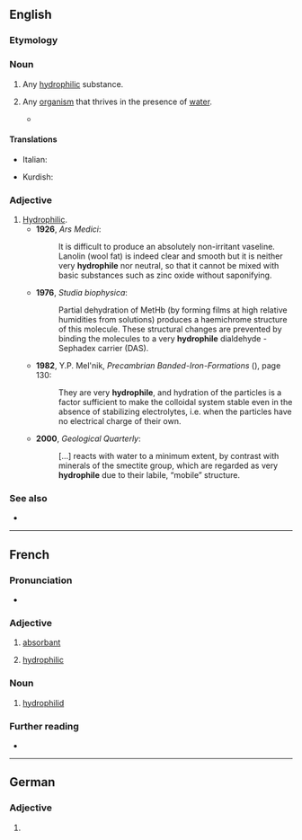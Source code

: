 ==English==

===Etymology===
{{confix|en|hydro|phile}}

===Noun===
{{en-noun}}

# {{lb|en|chemistry}} Any [[hydrophilic]] substance.
# {{lb|en|zoology}} Any [[organism]] that thrives in the presence of [[water]].
#* {{quote-book|en|year=1986|author=James Kenneth Liebherr|title=Cladistic Analysis of North American Platynini|passage='''Hydrophiles''' usually retain flight capability because they must recolonize unstable habitats.}}

====Translations====
{{trans-top|hydrophilic substance}}
* Italian: {{t+|it|idrofila|f}}
{{trans-mid}}
* Kurdish: {{t+|kmr|avxwaz|f}}
{{trans-bottom}}

===Adjective===
{{en-adj}}

# [[hydrophilic|Hydrophilic]].
#* '''1926''', ''Ars Medici'':
#*: lt is difficult to produce an absolutely non-irritant vaseline. Lanolin (wool fat) is indeed clear and smooth but it is neither very '''hydrophile''' nor neutral, so that it cannot be mixed with basic substances such as zinc oxide without saponifying.
#* '''1976''', ''Studia biophysica'':
#*: Partial dehydration of MetHb (by forming films at high relative humidities from solutions) produces a haemichrome structure of this molecule. These structural changes are prevented by binding the molecules to a very '''hydrophile''' dialdehyde - Sephadex carrier (DAS).
#* '''1982''', Y.P. Mel'nik, ''Precambrian Banded-Iron-Formations'' ({{ISBN|9780080869049}}), page 130:
#*: They are very '''hydrophile''', and hydration of the particles is a factor sufficient to make the colloidal system stable even in the absence of stabilizing electrolytes, i.e. when the particles have no electrical charge of their own.
#* '''2000''', ''Geological Quarterly'':
#*: [...] reacts  with water to a minimum extent, by contrast with minerals of the smectite group, which are regarded as very '''hydrophile''' due to their labile, “mobile” structure.

===See also===
* {{l|en|lipophile}}

----

==French==

===Pronunciation===
* {{audio|fr|LL-Q150 (fra)-Lepticed7-hydrophile.wav|Audio}}

===Adjective===
{{fr-adj}}

# [[absorbant]]
# {{lb|fr|chemistry}} [[#English|hydrophilic]]

===Noun===
{{fr-noun|m}}

# {{lb|fr|zoology}} [[hydrophilid]]

===Further reading===
* {{R:TLFi}}

----

==German==

===Adjective===
{{head|de|adjective form}}

# {{de-adj form of|hydrophil}}